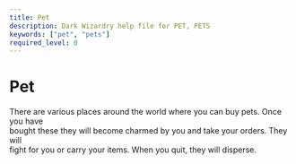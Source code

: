 ```yaml
---
title: Pet
description: Dark Wizardry help file for PET, PETS
keywords: ["pet", "pets"]
required_level: 0
---
```


# Pet

There are various places around the world where you can buy pets. Once you have  
bought these they will become charmed by you and take your orders. They will  
fight for you or carry your items. When you quit, they will disperse.